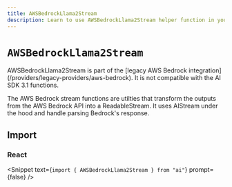 ```yaml
---
title: AWSBedrockLlama2Stream
description: Learn to use AWSBedrockLlama2Stream helper function in your application.
---
```


# `AWSBedrockLlama2Stream`

<Note type="warning">
  AWSBedrockLlama2Stream is part of the [legacy AWS Bedrock
  integration](/providers/legacy-providers/aws-bedrock). It is not compatible
  with the AI SDK 3.1 functions.
</Note>

The AWS Bedrock stream functions are utilties that transform the outputs from the AWS Bedrock API into a ReadableStream. It uses AIStream under the hood and handle parsing Bedrock's response.

## Import

### React

<Snippet text={`import { AWSBedrockLlama2Stream } from "ai"`} prompt={false} />

<ReferenceTable packageName="streams" functionName="AWSBedrockLlama2Stream" />
